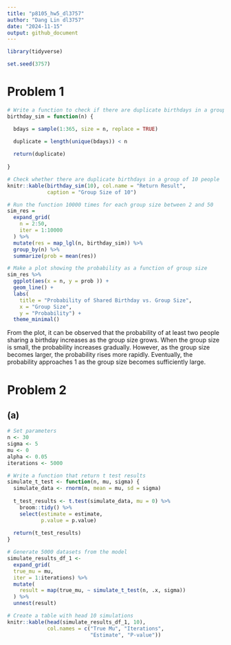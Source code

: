 ```yaml
---
title: "p8105_hw5_dl3757"
author: "Dang Lin dl3757"
date: "2024-11-15"
output: github_document
---
```


```r
library(tidyverse)

set.seed(3757)
```

# Problem 1
```r
# Write a function to check if there are duplicate birthdays in a group
birthday_sim = function(n) {

  bdays = sample(1:365, size = n, replace = TRUE)
  
  duplicate = length(unique(bdays)) < n

  return(duplicate)
  
}

# Check whether there are duplicate birthdays in a group of 10 people
knitr::kable(birthday_sim(10), col.name = "Return Result", 
             caption = "Group Size of 10")
```

```r
# Run the function 10000 times for each group size between 2 and 50
sim_res = 
  expand_grid(
    n = 2:50,
    iter = 1:10000
  ) %>% 
  mutate(res = map_lgl(n, birthday_sim)) %>%
  group_by(n) %>% 
  summarize(prob = mean(res))

# Make a plot showing the probability as a function of group size
sim_res %>%
  ggplot(aes(x = n, y = prob )) + 
  geom_line() + 
  labs(
    title = "Probability of Shared Birthday vs. Group Size", 
    x = "Group Size",
    y = "Probability") +
  theme_minimal()
```

From the plot, it can be observed that the probability of at least two people sharing a birthday increases as the group size grows. When the group size is small, the probability increases gradually. However, as the group size becomes larger, the probability rises more rapidly. Eventually, the probability approaches 1 as the group size becomes sufficiently large.

# Problem 2
## (a)
```r
# Set parameters
n <- 30
sigma <- 5 
mu <- 0
alpha <- 0.05
iterations <- 5000

# Write a function that return t test results
simulate_t_test <- function(n, mu, sigma) {
  simulate_data <- rnorm(n, mean = mu, sd = sigma)
  
  t_test_results <- t.test(simulate_data, mu = 0) %>% 
    broom::tidy() %>% 
    select(estimate = estimate, 
           p.value = p.value)
  
  return(t_test_results)
}

# Generate 5000 datasets from the model
simulate_results_df_1 <- 
  expand_grid(
  true_mu = mu,
  iter = 1:iterations) %>%
  mutate(
    result = map(true_mu, ~ simulate_t_test(n, .x, sigma))
  ) %>%
  unnest(result)

# Create a table with head 10 simulations
knitr::kable(head(simulate_results_df_1, 10), 
             col.names = c("True Mu", "Iterations", 
                           "Estimate", "P-value"))
```